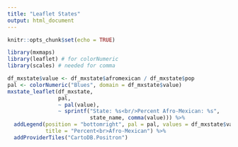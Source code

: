 ```yaml
---
title: "Leaflet States"
output: html_document
---
```


```r
knitr::opts_chunk$set(echo = TRUE)
```

```r
library(mxmaps)
library(leaflet) # for colorNumeric
library(scales) # needed for comma

df_mxstate$value <- df_mxstate$afromexican / df_mxstate$pop
pal <- colorNumeric("Blues", domain = df_mxstate$value)
mxstate_leaflet(df_mxstate,
                pal,
                ~ pal(value),
                ~ sprintf("State: %s<br/>Percent Afro-Mexican: %s",
                          state_name, comma(value))) %>%
  addLegend(position = "bottomright", pal = pal, values = df_mxstate$value,
            title = "Percent<br>Afro-Mexican") %>%
  addProviderTiles("CartoDB.Positron")
```
